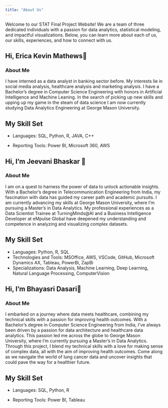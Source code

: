 ---
title: "About Us"
---

Welcome to our STAT Final Project Website! We are a team of three dedicated individuals with a passion for data analytics, statistical modeling, and impactful visualizations. Below, you can learn more about each of us, our skills, experiences, and how to connect with us.

## Hi, Erica Kevin Mathews👋

### About Me

I have interned as a data analyst in banking sector before. My interests lie in social media analysis, healthcare analysis and marketing analysis. I have a Bachelor's degree in Computer Science Engineering with honors in Artificial Intelligence and Machine Leaning. In the search of picking up new skills and upping up my game in the steam of data science I am now currently studying Data Analytics Engineering at George Mason University.

## My Skill Set

-   Languages: SQL, Python, R, JAVA, C++

-   Reporting Tools: Power BI, Microsoft 360, AWS

## Hi, I’m Jeevani Bhaskar 👋

### About Me

I am on a quest to harness the power of data to unlock actionable insights. With a Bachelor's degree in Telecommunication Engineering from India, my fascination with data has guided my career path and academic pursuits. I am currently advancing my skills at George Mason University, where I'm pursuing a Master’s in Data Analytics. My professional experiences as a Data Scientist Trainee at TurningMinds\@AI and a Business Intelligence Developer at eMpulse Global have deepened my understanding and competence in analyzing and visualizing complex datasets.

## My Skill Set

-   Languages: Python, R, SQL
-   Technologies and Tools: MSOffice, AWS, VSCode, GitHub, Microsoft Dynamics AX, Tableau, PowerBi, ZapBi
-   Specializations: Data Analysis, Machine Learning, Deep Learning, Natural Language Processing, ComputerVision

## Hi, I’m Bhayasri Dasari👋

### About Me

I embarked on a journey where data meets healthcare, combining my technical skills with a passion for improving health outcomes. With a Bachelor’s degree in Computer Science Engineering from India, I’ve always been driven by a passion for data architecture and healthcare data analytics. This passion led me across the globe to George Mason University, where I’m currently pursuing a Master’s in Data Analytics. Through this project, I blend my technical skills with a love for making sense of complex data, all with the aim of improving health outcomes. Come along as we navigate the world of lung cancer data and uncover insights that could pave the way for a healthier future.

## My Skill Set

-   Languages: SQL, Python, R

-   Reporting Tools: Power BI, Tableau
